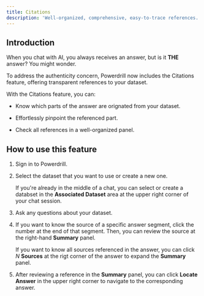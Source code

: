 ```yaml
---
title: Citations
description: 'Well-organized, comprehensive, easy-to-trace references.'
---
```



## Introduction

When you chat with AI, you always receives an answer, but is it **THE** answer? You might wonder.

To address the authenticity concern, Powerdrill now includes the Citations feature, offering transparent references to your dataset. 

With the Citations feature, you can:

- Know which parts of the answer are orignated from your dataset.

- Effortlessly pinpoint the referenced part.

- Check all references in a well-organized panel.


## How to use this feature


1. Sign in to Powerdrill.

2. Select the dataset that you want to use or create a new one.

    If you're already in the middle of a chat, you can select or create a databset in the **Associated Dataset** area at the upper right corner of your chat session.

3. Ask any questions about your dataset.

4. If you want to know the source of a specific answer segment, click the number at the end of that segment. Then, you can review the source at the right-hand **Summary** panel.

    If you want to know all sources referenced in the answer, you can click *N* **Sources** at the rigt corner of the answer to expand the **Summary** panel.

5. After reviewing a reference in the **Summary** panel, you can click **Locate Answer** in the upper right corner to navigate to the corresponding answer. 